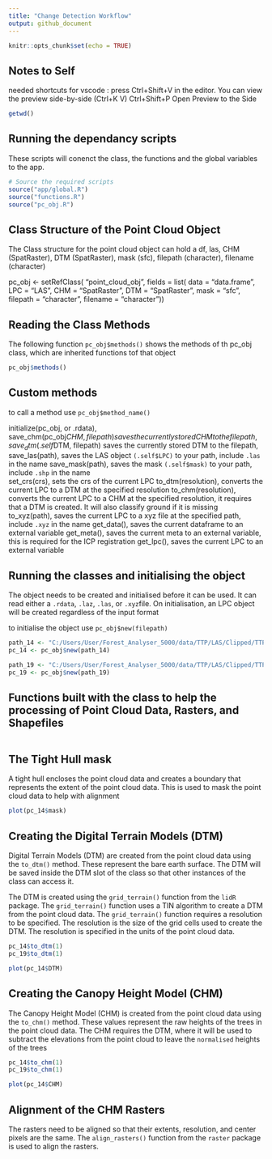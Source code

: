 ```yaml
---
title: "Change Detection Workflow"
output: github_document
---
```


```r
knitr::opts_chunk$set(echo = TRUE)
```

## Notes to Self

needed shortcuts for vscode : press Ctrl+Shift+V in the editor. You can view the preview side-by-side (Ctrl+K V) 
Ctrl+Shift+P Open Preview to the Side

```r

getwd()
```

## Running the dependancy scripts

These scripts will conenct the class, the functions and the global variables to the app.

```r
# Source the required scripts
source("app/global.R")
source("functions.R")
source("pc_obj.R")
```

## Class Structure of the Point Cloud Object

 The Class structure for the point cloud object can hold 
 a df, las, CHM (SpatRaster), DTM (SpatRaster), mask (sfc), filepath (character), filename (character)

  pc_obj <- setRefClass(
   "point_cloud_obj",
    fields = list(
     data = "data.frame",
     LPC = "LAS",
     CHM = "SpatRaster",
     DTM = "SpatRaster",
     mask = "sfc",
     filepath =  "character",
     filename = "character"))

## Reading the Class Methods


The following function `pc_obj$methods()` shows the methods of th pc_obj class, which are inherited functions tof that object

```r
pc_obj$methods()
```

## Custom methods

to call a method use `pc_obj$method_name()`

initialize(pc_obj, or .rdata),  
save_chm(pc_obj$CHM, filepath) saves the currently stored CHM to the filepath,
save_dtm(.self$DTM, filepath)  saves the currently stored DTM to the filepath,
save_las(path), saves the LAS object `(.self$LPC)` to your path, include `.las` in the name
save_mask(path), saves the mask `(.self$mask)` to your path, include `.shp` in the name      
set_crs(crs), sets the crs of the current LPC
to_dtm(resolution), converts the current LPC to a DTM at the specified resolution
to_chm(resolution), converts the current LPC to a CHM at the specified resolution, it requires that a DTM is created. It will also classify ground if it is missing         
to_xyz(path), saves the current LPC to a xyz file at the specified path, include `.xyz` in the name
get_data(), saves the current dataframe to an external variable
get_meta(), saves the current meta to an external variable, this is required for the ICP registration
get_lpc(),  saves the current LPC to an external variable        


## Running the classes and initialising the object

The object needs to be created and initialised before it can be used. It can read either a `.rdata`, `.laz`, `.las`, or `.xyz `file.
On initialisation, an LPC object will be created regardless of the input format

to initialise the object use `pc_obj$new(filepath)`

```r
path_14 <- "C:/Users/User/Forest_Analyser_5000/data/TTP/LAS/Clipped/TTP_2014_decimate.laz"
pc_14 <- pc_obj$new(path_14)

path_19 <- "C:/Users/User/Forest_Analyser_5000/data/TTP/LAS/Clipped/TTP_2019_decimate.laz"
pc_19 <- pc_obj$new(path_19)
```

## Functions built with the class to help the processing of Point Cloud Data, Rasters, and Shapefiles

```r

```


## The Tight Hull mask

A tight hull encloses the point cloud data and creates a boundary that represents the extent of 
the point cloud data. This is used to mask the point cloud data to help with alignment

```r
plot(pc_14$mask)
```


## Creating the Digital Terrain Models (DTM)

Digital Terrain Models (DTM) are created from the point cloud data using the `to_dtm()` method. These represent the bare earth surface.
The DTM will be saved inside the DTM slot of the class so that other instances of the class can access it.

The DTM is created using the `grid_terrain()` function from the `lidR` package. The `grid_terrain()` function uses a TIN algorithm to create a DTM from 
the point cloud data. The `grid_terrain()` function requires a resolution to be specified. 
The resolution is the size of the grid cells used to create the DTM. 
The resolution is specified in the units of the point cloud data. 



```r
pc_14$to_dtm(1)
pc_19$to_dtm(1)

plot(pc_14$DTM)
```

## Creating the Canopy Height Model (CHM)

The Canopy Height Model (CHM) is created from the point cloud data using the `to_chm()` method. 
These values represent the raw heights of the trees in the point cloud data.
The CHM requires the DTM, where it will be used to subtract the elevations from the point cloud to leave the `normalised` heights of the trees


```r
pc_14$to_chm(1)
pc_19$to_chm(1)

plot(pc_14$CHM)

```

## Alignment of the CHM Rasters

The rasters need to be aligned so that their extents, resolution, and center pixels are the same.
The `align_rasters()` function from the `raster` package is used to align the rasters.


```r


```

```r
```

```r
```

```r
```

```r
```

```r
```